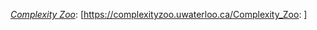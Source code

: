 ''[[Complexity Zoo]]'': [https://complexityzoo.uwaterloo.ca/Complexity_Zoo:{{{2}}} {{{1}}}]<noinclude>

{{Documentation}}
<!-- Add categories and interwikis to the /doc subpage, not here! -->
</noinclude>